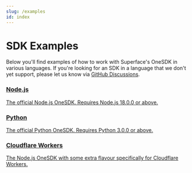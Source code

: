 ```yaml
---
slug: /examples
id: index
---
```


# SDK Examples

Below you'll find examples of how to work with Superface's OneSDK in various languages. If you're looking for an SDK in a language that we don't yet support, please let us know via [GitHub Discussions](https://github.com/orgs/superfaceai/discussions/categories/q-a).

<div className="row padding-bottom--lg">
  <div className="col col--6">
    <div className="card shadow">
      <a href="/docs/examples/nodejs" className="menu__link">
        <div className="card__body">
          <h3>Node.js</h3>
          <p>The official Node.js OneSDK. Requires Node.js 18.0.0 or above.</p>
        </div>
      </a>
    </div>
  </div>
  <div className="col col--6">
    <div className="card shadow">
      <a href="/docs/examples/python" className="menu__link">
        <div className="card__body">
          <h3>Python</h3>
          <p>The official Python OneSDK. Requires Python 3.0.0 or above.</p>
        </div>
      </a>
    </div>
  </div>
  <div className="col col--6">
    <div className="card shadow">
      <a href="/docs/examples/cloudflare-workers" className="menu__link">
        <div className="card__body">
          <h3>Cloudflare Workers</h3>
          <p>The Node.js OneSDK with some extra flavour specifically for Cloudflare Workers.</p>
        </div>
      </a>
    </div>
  </div>
</div>
